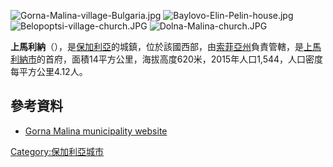 [[Image:Gorna-Malina-village-Bulgaria.jpg|right]]
[[Image:Baylovo-Elin-Pelin-house.jpg|right]]
[[Image:Belopoptsi-village-church.JPG|right]]
[[Image:Dolna-Malina-church.JPG|right]]

'''上馬利納'''（{{lang-bg|Горна Малина}}），是[[保加利亞|保加利亞]]的城鎮，位於該國西部，由[[索菲亞州|索菲亞州]]負責管轄，是[[上馬利納市|上馬利納市]]的首府，面積14平方公里，海拔高度620米，2015年人口1,544，人口密度每平方公里4.12人。

==參考資料==
* [http://www.gornamalina.net/ Gorna Malina municipality website]{{Wayback|url=http://www.gornamalina.net/ |date=20090429051524 }} {{bg icon}} {{en icon}}

{{coord|42|41|N|23|42|E|type:city|display=title}}

{{Bulgaria-geo-stub}}
[[Category:保加利亞城市|Category:保加利亞城市]]